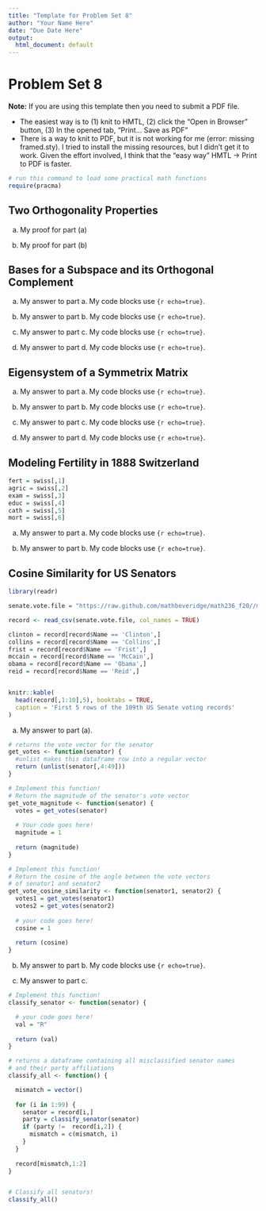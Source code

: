 ```yaml
---
title: "Template for Problem Set 8"
author: "Your Name Here"
date: "Due Date Here"
output:
  html_document: default
---
```



# Problem Set 8

**Note:** If you are using this template then you need to submit a PDF file.

* The easiest way is to (1) knit to HMTL, (2) click the "Open in Browser" button, (3) In the opened tab, "Print... Save as PDF"
 * There is a way to knit to PDF, but it is not working for me (error: missing framed.sty). I tried to install the missing resources, but I didn't get it to work. Given the effort involved, I think that the "easy way" HMTL -> Print to PDF is faster.

```r

# run this command to load some practical math functions
require(pracma)

```


## Two Orthogonality Properties


a. My proof for part (a) 

b. My proof for part (b)



## Bases for a Subspace and its Orthogonal Complement



a. My answer to part a. My code blocks use `{r echo=true}`.

b. My answer to part b. My code blocks use `{r echo=true}`.

c. My answer to part c. My code blocks use `{r echo=true}`.

d. My answer to part d. My code blocks use `{r echo=true}`.



## Eigensystem of a Symmetrix Matrix


a. My answer to part a. My code blocks use `{r echo=true}`.

b. My answer to part b. My code blocks use `{r echo=true}`.

c. My answer to part c. My code blocks use `{r echo=true}`.

d. My answer to part d. My code blocks use `{r echo=true}`.



## Modeling Fertility in 1888 Switzerland


```r

fert = swiss[,1]
agric = swiss[,2]
exam = swiss[,3]
educ = swiss[,4]
cath = swiss[,5]
mort = swiss[,6]

```


a. My answer to part a. My code blocks use `{r echo=true}`.

b. My answer to part b. My code blocks use `{r echo=true}`.



## Cosine Similarity for US Senators

```r

library(readr)

senate.vote.file = "https://raw.github.com/mathbeveridge/math236_f20//main/data/SenateVoting109.csv"

record <- read_csv(senate.vote.file, col_names = TRUE)

clinton = record[record$Name == 'Clinton',]
collins = record[record$Name == 'Collins',]
frist = record[record$Name == 'Frist',]
mccain = record[record$Name == 'McCain',]
obama = record[record$Name == 'Obama',]
reid = record[record$Name == 'Reid',]


knitr::kable(
  head(record[,1:10],5), booktabs = TRUE,
  caption = 'First 5 rows of the 109th US Senate voting records'
)


```

a. My answer to part (a).

```r


# returns the vote vector for the senator
get_votes <- function(senator) {
  #unlist makes this dataframe row into a regular vector
  return (unlist(senator[,4:49])) 
}

# Implement this function!
# Return the magnitude of the senator's vote vector
get_vote_magnitude <- function(senator) {
  votes = get_votes(senator)
  
  # Your code goes here!
  magnitude = 1
  
  return (magnitude)
}

# Implement this function!
# Return the cosine of the angle between the vote vectors 
# of senator1 and senator2
get_vote_cosine_similarity <- function(senator1, senator2) {
  votes1 = get_votes(senator1)
  votes2 = get_votes(senator2)
  
  # your code goes here!
  cosine = 1
  
  return (cosine)
}

```

b. My answer to part b. My code blocks use `{r echo=true}`.


c. My answer to part c. 


```r



# Implement this function!
classify_senator <- function(senator) {

  # your code goes here!
  val = "R"
  
  return (val)
}

# returns a dataframe containing all misclassified senator names
# and their party affiliations
classify_all <- function() {

  mismatch = vector()
  
  for (i in 1:99) {
    senator = record[i,]
    party = classify_senator(senator)
    if (party !=  record[i,2]) {
      mismatch = c(mismatch, i)
    }
  }
  
  record[mismatch,1:2]
}


# Classify all senators!
classify_all()


```



